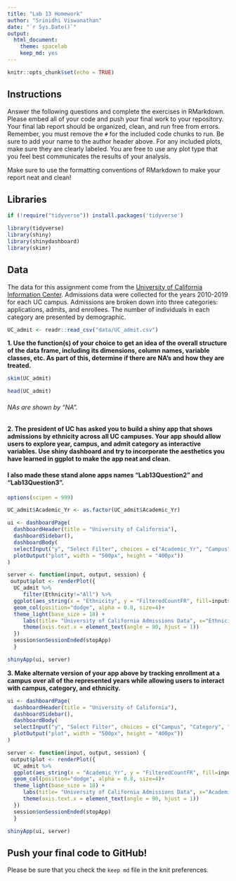 ```yaml
---
title: "Lab 13 Homework"
author: "Srinidhi Viswanathan"
date: "`r Sys.Date()`"
output:
  html_document: 
    theme: spacelab
    keep_md: yes
---
```


```r
knitr::opts_chunk$set(echo = TRUE)
```

## Instructions
Answer the following questions and complete the exercises in RMarkdown. Please embed all of your code and push your final work to your repository. Your final lab report should be organized, clean, and run free from errors. Remember, you must remove the `#` for the included code chunks to run. Be sure to add your name to the author header above. For any included plots, make sure they are clearly labeled. You are free to use any plot type that you feel best communicates the results of your analysis.  

Make sure to use the formatting conventions of RMarkdown to make your report neat and clean!  

## Libraries
```r
if (!require("tidyverse")) install.packages('tidyverse')
```

```r
library(tidyverse)
library(shiny)
library(shinydashboard)
library(skimr)
```

## Data
The data for this assignment come from the [University of California Information Center](https://www.universityofcalifornia.edu/infocenter). Admissions data were collected for the years 2010-2019 for each UC campus. Admissions are broken down into three categories: applications, admits, and enrollees. The number of individuals in each category are presented by demographic.  
```r
UC_admit <- readr::read_csv("data/UC_admit.csv")
```

**1. Use the function(s) of your choice to get an idea of the overall structure of the data frame, including its dimensions, column names, variable classes, etc. As part of this, determine if there are NA's and how they are treated.**  
```r
skim(UC_admit)
```
```r
head(UC_admit)
```
###### NAs are shown by "NA".

**2. The president of UC has asked you to build a shiny app that shows admissions by ethnicity across all UC campuses. Your app should allow users to explore year, campus, and admit category as interactive variables. Use shiny dashboard and try to incorporate the aesthetics you have learned in ggplot to make the app neat and clean.**

#### I also made these stand alone apps names "Lab13Question2" and "Lab13Question3".

```r
options(scipen = 999)
```
```r
UC_admit$Academic_Yr <- as.factor(UC_admit$Academic_Yr)
```


```r
ui <- dashboardPage(
  dashboardHeader(title = "University of California"),
  dashboardSidebar(),
  dashboardBody(
  selectInput("y", "Select Filter", choices = c("Academic_Yr", "Campus", "Category"), selected = "Academic_Yr"),
  plotOutput("plot", width = "500px", height = "400px"))
)

server <- function(input, output, session) { 
 output$plot <- renderPlot({
  UC_admit %>% 
     filter(Ethnicity!="All") %>% 
  ggplot(aes_string(x = "Ethnicity", y = "FilteredCountFR", fill=input$y)) +
  geom_col(position="dodge", alpha = 0.8, size=4)+
  theme_light(base_size = 18) + 
     labs(title= "University of California Admissions Data", x="Ethnicity", y="Number Admitted", fill = "Legend")+
     theme(axis.text.x = element_text(angle = 90, hjust = 1))
  })
  session$onSessionEnded(stopApp)
  }

shinyApp(ui, server)
```


**3. Make alternate version of your app above by tracking enrollment at a campus over all of the represented years while allowing users to interact with campus, category, and ethnicity.**
```r
ui <- dashboardPage(
  dashboardHeader(title = "University of California"),
  dashboardSidebar(),
  dashboardBody(
  selectInput("y", "Select Filter", choices = c("Campus", "Category", "Ethnicity"), selected = "Campus"),
  plotOutput("plot", width = "500px", height = "400px"))
)

server <- function(input, output, session) { 
 output$plot <- renderPlot({
  UC_admit %>% 
  ggplot(aes_string(x = "Academic_Yr", y = "FilteredCountFR", fill=input$y)) +
  geom_col(position="dodge", alpha = 0.8, size=4)+
  theme_light(base_size = 18) + 
     labs(title= "University of California Admissions Data", x="Academic Year", y="Number Admitted", fill = "Legend")+
     theme(axis.text.x = element_text(angle = 90, hjust = 1))
  })
  session$onSessionEnded(stopApp)
  }

shinyApp(ui, server)
```

## Push your final code to GitHub!
Please be sure that you check the `keep md` file in the knit preferences. 